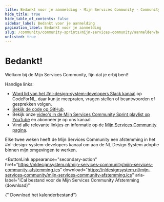 ```yaml
---
title: Bedankt voor je aanmelding · Mijn Services Community · Community Sprints
hide_title: true
hide_table_of_contents: false
sidebar_label: Bedankt voor je aanmelding
pagination_label: Bedankt voor je aanmelding
slug: /community/community-sprints/mijn-services-community/aanmelden/bedankt
unlisted: true
---
```



# Bedankt!

Welkom bij de Mijn Services Community, fijn dat je erbij bent!

Handige links:

- [Word lid van het #nl-design-system-developers Slack kanaal](https://praatmee.codefor.nl) op CodeForNL, daar kun je meepraten, vragen stellen of beantwoorden of gesprekken volgen.
- [Bekijk de code op GitHub](https://github.com/nl-design-system/mijn-services-community).
- Bekijk onze [video's in de Mijn Services Community Sprint playlist op YouTube](https://www.youtube.com/playlist?list=PLnAxFMscDU3F1VYQxlJLpmV-Z-FQ6hCU_) en abonneer je op ons kanaal.
- Vind alle relevante linkjes en informatie op de [Mijn Services Community pagina](https://nldesignsystem.nl/community/community-sprints/mijn-services-community).

Elke twee weken heeft de Mijn Services Community een afstemming in het #nl-design-system-developers kanaal om aan de NL Design System adoptie binnen mijn omgevingen te werken.

<ButtonLink
  appearance="secondary-action"
  href="https://nldesignsystem.nl/mijn-services-community/mijn-services-community-afstemming.ics"
  download="https://nldesignsystem.nl/mijn-services-community/mijn-services-community-afstemming.ics"
  aria-label="iCal bestand voor de Mijn Services Community Afstemming (download)"
>
  <IconCalendarEvent />
  {" Download het kalenderbestand"}
</ButtonLink>
